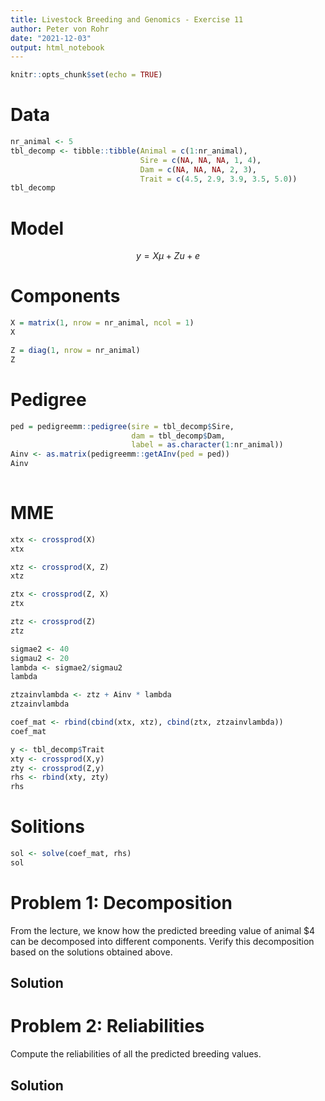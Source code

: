 ```yaml
---
title: Livestock Breeding and Genomics - Exercise 11
author: Peter von Rohr
date: "2021-12-03"
output: html_notebook
---
```


```r
knitr::opts_chunk$set(echo = TRUE)
```

# Data

```r
nr_animal <- 5
tbl_decomp <- tibble::tibble(Animal = c(1:nr_animal),
                             Sire = c(NA, NA, NA, 1, 4),
                             Dam = c(NA, NA, NA, 2, 3),
                             Trait = c(4.5, 2.9, 3.9, 3.5, 5.0))
tbl_decomp
```


# Model

$$y = X\mu + Zu + e$$


# Components

```r
X = matrix(1, nrow = nr_animal, ncol = 1)
X
```

```r
Z = diag(1, nrow = nr_animal)
Z
```


# Pedigree

```r
ped = pedigreemm::pedigree(sire = tbl_decomp$Sire, 
                           dam = tbl_decomp$Dam,
                           label = as.character(1:nr_animal))
Ainv <- as.matrix(pedigreemm::getAInv(ped = ped))
Ainv
                  
```


# MME

```r
xtx <- crossprod(X)
xtx
```

```r
xtz <- crossprod(X, Z)
xtz
```

```r
ztx <- crossprod(Z, X)
ztx
```

```r
ztz <- crossprod(Z)
ztz
```

```r
sigmae2 <- 40
sigmau2 <- 20
lambda <- sigmae2/sigmau2
lambda
```

```r
ztzainvlambda <- ztz + Ainv * lambda
ztzainvlambda
```

```r
coef_mat <- rbind(cbind(xtx, xtz), cbind(ztx, ztzainvlambda))
coef_mat
```

```r
y <- tbl_decomp$Trait
xty <- crossprod(X,y)
zty <- crossprod(Z,y)
rhs <- rbind(xty, zty)
rhs 

```

# Solitions

```r
sol <- solve(coef_mat, rhs)
sol
```


# Problem 1: Decomposition
From the lecture, we know how the predicted breeding value of animal $4 can be decomposed into different components. Verify this decomposition based on the solutions obtained above.


## Solution


# Problem 2: Reliabilities
Compute the reliabilities of all the predicted breeding values. 


## Solution
